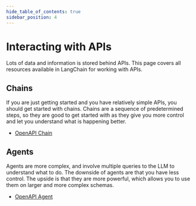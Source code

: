 ```yaml
---
hide_table_of_contents: true
sidebar_position: 4
---
```


# Interacting with APIs

Lots of data and information is stored behind APIs.
This page covers all resources available in LangChain for working with APIs.

## Chains

If you are just getting started and you have relatively simple APIs, you should get started with chains.
Chains are a sequence of predetermined steps, so they are good to get started with as they give you more control and let you
understand what is happening better.

- [OpenAPI Chain](/docs/modules/chains/additional/openai_functions/openapi)

## Agents

Agents are more complex, and involve multiple queries to the LLM to understand what to do.
The downside of agents are that you have less control. The upside is that they are more powerful,
which allows you to use them on larger and more complex schemas.

- [OpenAPI Agent](/docs/integrations/toolkits/openapi)
